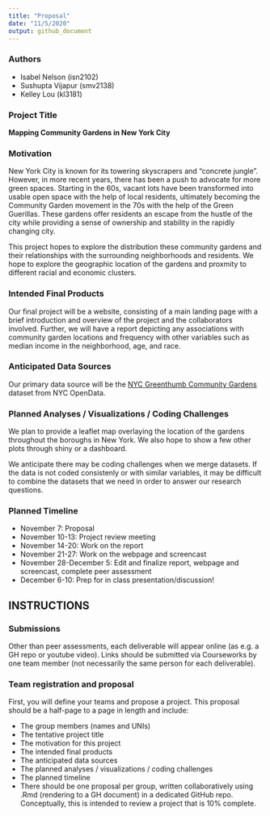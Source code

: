```yaml
---
title: "Proposal"
date: "11/5/2020"
output: github_document
---
```

### Authors

* Isabel Nelson (isn2102)
* Sushupta Vijapur (smv2138)
* Kelley Lou (kl3181)


### Project Title

**Mapping Community Gardens in New York City**


### Motivation

New York City is known for its towering skyscrapers and "concrete jungle". However, in more recent years, there has been a push to advocate for more green spaces. Starting in the 60s, vacant lots have been transformed into usable open space with the help of local residents, ultimately becoming the Community Garden movement in the 70s with the help of the Green Guerillas. These gardens offer residents an escape from the hustle of the city while providing a sense of ownership and stability in the rapidly changing city.

This project hopes to explore the distribution these community gardens and their relationships with the surrounding neighborhoods and residents. We hope to explore the geographic location of the gardens and proxmity to different racial and economic clusters. 

### Intended Final Products
Our final project will be a website, consisting of a main landing page with a brief introduction and overview of the project and the collaborators involved. 
Further, we will have a report depicting any associations with community garden locations and frequency with other variables such as median income in the neighborhood, age, and race. 


### Anticipated Data Sources

Our primary data source will be the [NYC Greenthumb Community Gardens](https://data.cityofnewyork.us/Environment/NYC-Greenthumb-Community-Gardens/ajxm-kzmj) dataset from NYC OpenData.


### Planned Analyses / Visualizations / Coding Challenges
We plan to provide a leaflet map overlaying the location of the gardens throughout the boroughs in New York. We also hope to show a few other plots through shiny or a dashboard.

We anticipate there may be coding challenges when we merge datasets. If the data is not coded consistenly or with similar variables, it may be difficult to combine the datasets that we need in order to answer our research questions. 


### Planned Timeline

* November 7: Proposal
* November 10-13: Project review meeting
* November 14-20: Work on the report
* November 21-27: Work on the webpage and screencast
* November 28-December 5: Edit and finalize report, webpage and screencast, complete peer assessment
* December 6-10: Prep for in class presentation/discussion!




## INSTRUCTIONS

### Submissions
Other than peer assessments, each deliverable will appear online (as e.g. a GH repo or youtube video). Links should be submitted via Courseworks by one team member (not necessarily the same person for each deliverable).

### Team registration and proposal
First, you will define your teams and propose a project. This proposal should be a half-page to a page in length and include:

* The group members (names and UNIs)
* The tentative project title
* The motivation for this project
* The intended final products
* The anticipated data sources
* The planned analyses / visualizations / coding challenges
* The planned timeline
* There should be one proposal per group, written collaboratively using .Rmd (rendering to a GH document) in a dedicated GitHub repo. Conceptually, this is intended to review a project that is 10% complete.


